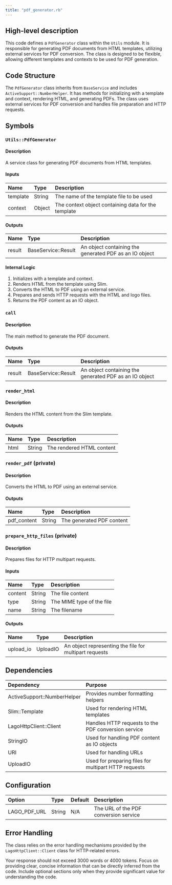 ```yaml
---
title: "pdf_generator.rb"
---
```


## High-level description
This code defines a `PdfGenerator` class within the `Utils` module. It is responsible for generating PDF documents from HTML templates, utilizing external services for PDF conversion. The class is designed to be flexible, allowing different templates and contexts to be used for PDF generation.

## Code Structure
The `PdfGenerator` class inherits from `BaseService` and includes `ActiveSupport::NumberHelper`. It has methods for initializing with a template and context, rendering HTML, and generating PDFs. The class uses external services for PDF conversion and handles file preparation and HTTP requests.

## Symbols

### `Utils::PdfGenerator`
#### Description
A service class for generating PDF documents from HTML templates.

#### Inputs
| Name | Type | Description |
|:-----|:-----|:------------|
| template | String | The name of the template file to be used |
| context | Object | The context object containing data for the template |

#### Outputs
| Name | Type | Description |
|:-----|:-----|:------------|
| result | BaseService::Result | An object containing the generated PDF as an IO object |

#### Internal Logic
1. Initializes with a template and context.
2. Renders HTML from the template using Slim.
3. Converts the HTML to PDF using an external service.
4. Prepares and sends HTTP requests with the HTML and logo files.
5. Returns the PDF content as an IO object.

### `call`
#### Description
The main method to generate the PDF document.

#### Outputs
| Name | Type | Description |
|:-----|:-----|:------------|
| result | BaseService::Result | An object containing the generated PDF as an IO object |

### `render_html`
#### Description
Renders the HTML content from the Slim template.

#### Outputs
| Name | Type | Description |
|:-----|:-----|:------------|
| html | String | The rendered HTML content |

### `render_pdf` (private)
#### Description
Converts the HTML to PDF using an external service.

#### Outputs
| Name | Type | Description |
|:-----|:-----|:------------|
| pdf_content | String | The generated PDF content |

### `prepare_http_files` (private)
#### Description
Prepares files for HTTP multipart requests.

#### Inputs
| Name | Type | Description |
|:-----|:-----|:------------|
| content | String | The file content |
| type | String | The MIME type of the file |
| name | String | The filename |

#### Outputs
| Name | Type | Description |
|:-----|:-----|:------------|
| upload_io | UploadIO | An object representing the file for multipart requests |

## Dependencies
| Dependency | Purpose |
|:-----------|:--------|
| ActiveSupport::NumberHelper | Provides number formatting helpers |
| Slim::Template | Used for rendering HTML templates |
| LagoHttpClient::Client | Handles HTTP requests to the PDF conversion service |
| StringIO | Used for handling PDF content as IO objects |
| URI | Used for handling URLs |
| UploadIO | Used for preparing files for multipart HTTP requests |

## Configuration
| Option | Type | Default | Description |
|:-------|:-----|:--------|:------------|
| LAGO_PDF_URL | String | N/A | The URL of the PDF conversion service |

## Error Handling
The class relies on the error handling mechanisms provided by the `LagoHttpClient::Client` class for HTTP-related errors.

Your response should not exceed 3000 words or 4000 tokens. Focus on providing clear, concise information that can be directly inferred from the code. Include optional sections only when they provide significant value for understanding the code.